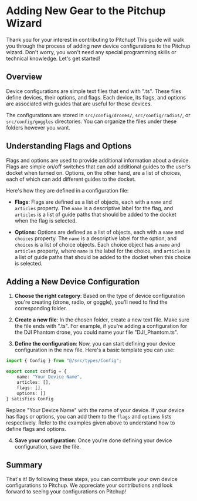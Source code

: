 # Adding New Gear to the Pitchup Wizard

Thank you for your interest in contributing to Pitchup! This guide will walk you through the process of adding new device configurations to the Pitchup wizard. Don't worry, you won't need any special programming skills or technical knowledge. Let's get started!

## Overview

Device configurations are simple text files that end with ".ts". These files define devices, their options, and flags. Each device, its flags, and options are associated with guides that are useful for those devices.

The configurations are stored in `src/config/drones/`, `src/config/radios/`, or `src/config/goggles` directories. You can organize the files under these folders however you want.

## Understanding Flags and Options

Flags and options are used to provide additional information about a device. Flags are simple on/off switches that can add additional guides to the user's docket when turned on. Options, on the other hand, are a list of choices, each of which can add different guides to the docket.

Here's how they are defined in a configuration file:

- **Flags**: Flags are defined as a list of objects, each with a `name` and `articles` property. The `name` is a descriptive label for the flag, and `articles` is a list of guide paths that should be added to the docket when the flag is selected.

- **Options**: Options are defined as a list of objects, each with a `name` and `choices` property. The `name` is a descriptive label for the option, and `choices` is a list of choice objects. Each choice object has a `name` and `articles` property, where `name` is the label for the choice, and `articles` is a list of guide paths that should be added to the docket when this choice is selected.

## Adding a New Device Configuration

1. **Choose the right category**: Based on the type of device configuration you're creating (drone, radio, or goggle), you'll need to find the corresponding folder.

2. **Create a new file**: In the chosen folder, create a new text file. Make sure the file ends with ".ts". For example, if you're adding a configuration for the DJI Phantom drone, you could name your file "DJI_Phantom.ts".

3. **Define the configuration**: Now, you can start defining your device configuration in the new file. Here's a basic template you can use:

```ts
import { Config } from "@/src/types/Config";

export const config = {
    name: "Your Device Name",
    articles: [],
    flags: [],
    options: []
} satisfies Config
```

Replace "Your Device Name" with the name of your device. If your device has flags or options, you can add them to the `flags` and `options` lists respectively. Refer to the examples given above to understand how to define flags and options.

4. **Save your configuration**: Once you're done defining your device configuration, save the file.

## Summary

That's it! By following these steps, you can contribute your own device configurations to Pitchup. We appreciate your contributions and look forward to seeing your configurations on Pitchup!